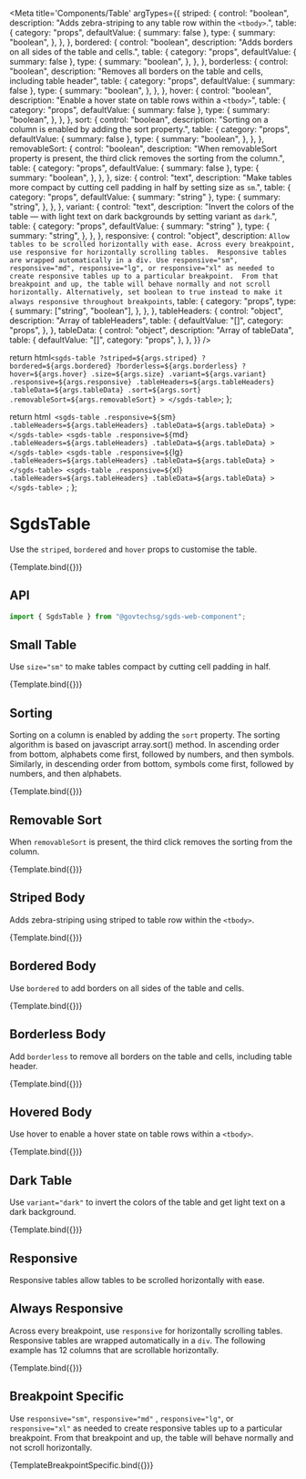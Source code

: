 
<Meta
  title='Components/Table'
  argTypes={{
    striped: {
      control: "boolean",
      description: "Adds zebra-striping to any table row within the `<tbody>`.",
      table: {
        category: "props",
        defaultValue: { summary: false },
        type: {
          summary: "boolean",
        },
      },
    },
    bordered: {
      control: "boolean",
      description: "Adds borders on all sides of the table and cells.",
      table: {
        category: "props",
        defaultValue: { summary: false },
        type: {
          summary: "boolean",
        },
      },
    },
    borderless: {
      control: "boolean",
      description:
        "Removes all borders on the table and cells, including table header",
      table: {
        category: "props",
        defaultValue: { summary: false },
        type: {
          summary: "boolean",
        },
      },
    },
    hover: {
      control: "boolean",
      description: "Enable a hover state on table rows within a `<tbody>`",
      table: {
        category: "props",
        defaultValue: { summary: false },
        type: {
          summary: "boolean",
        },
      },
    },
    sort: {
      control: "boolean",
      description:
        "Sorting on a column is enabled by adding the sort property.",
      table: {
        category: "props",
        defaultValue: { summary: false },
        type: {
          summary: "boolean",
        },
      },
    },
    removableSort: {
      control: "boolean",
      description:
        "When removableSort property is present, the third click removes the sorting from the column.",
      table: {
        category: "props",
        defaultValue: { summary: false },
        type: {
          summary: "boolean",
        },
      },
    },
    size: {
      control: "text",
      description:
        "Make tables more compact by cutting cell padding in half by setting size as `sm`.",
      table: {
        category: "props",
        defaultValue: { summary: "string" },
        type: {
          summary: "string",
        },
      },
    },
    variant: {
      control: "text",
      description:
        "Invert the colors of the table — with light text on dark backgrounds by setting variant as `dark`.",
      table: {
        category: "props",
        defaultValue: { summary: "string" },
        type: {
          summary: "string",
        },
      },
    },
    responsive: {
      control: "object",
      description: `Allow tables to be scrolled horizontally with ease. Across every breakpoint, use responsive for horizontally scrolling tables. 
        Responsive tables are wrapped automatically in a div. Use responsive="sm", responsive="md", responsive="lg", or responsive="xl" as needed to create responsive tables up to a particular breakpoint. 
        From that breakpoint and up, the table will behave normally and not scroll horizontally. Alternatively, set boolean to true instead to make it always responsive throughout breakpoints`,
      table: {
        category: "props",
        type: {
          summary: ["string", "boolean"],
        },
      },
    },
    tableHeaders: {
      control: "object",
      description: "Array of tableHeaders",
      table: {
        defaultValue: "[]",
        category: "props",
      },
    },
    tableData: {
      control: "object",
      description: "Array of tableData",
      table: {
        defaultValue: "[]",
        category: "props",
      },
    },
  }}
/>

  return html`
    <sgds-table
      ?striped=${args.striped}
      ?bordered=${args.bordered}
      ?borderless=${args.borderless}
      ?hover=${args.hover}
      .size=${args.size}
      .variant=${args.variant}
      .responsive=${args.responsive}
      .tableHeaders=${args.tableHeaders}
      .tableData=${args.tableData}
      .sort=${args.sort}
      .removableSort=${args.removableSort}
    >
    </sgds-table>
  `;
};

  return html`
    <sgds-table
      .responsive=${`sm`}
      .tableHeaders=${args.tableHeaders}
      .tableData=${args.tableData}
    >
    </sgds-table>
    <sgds-table
      .responsive=${`md`}
      .tableHeaders=${args.tableHeaders}
      .tableData=${args.tableData}
    >
    </sgds-table>
    <sgds-table
      .responsive=${`lg`}
      .tableHeaders=${args.tableHeaders}
      .tableData=${args.tableData}
    >
    </sgds-table>
    <sgds-table
      .responsive=${`xl`}
      .tableHeaders=${args.tableHeaders}
      .tableData=${args.tableData}
    >
    </sgds-table>
  `;
};

# SgdsTable

Use the `striped`, `bordered` and `hover` props to customise the table.

<Canvas>
  <Story
    name='Basic'
    args={{
      tableHeaders: ["#", "First Names", "Last Name", "Username"],
      tableData: [
        ["1", "John", "Doe", "@johndoe"],
        ["2", "Jane", "Doe", "@janedoe"],
        ["3", "Bob", "Smith", "@bobsmith"],
      ],
    }}
  >
    {Template.bind({})}
  </Story>
</Canvas>

## API

```jsx
import { SgdsTable } from "@govtechsg/sgds-web-component";
```

<ArgsTable story='Basic' />

## Small Table

Use `size="sm"` to make tables compact by cutting cell padding in half.

<Canvas>
  <Story
    name='Small table'
    args={{
      tableHeaders: ["#", "First Names", "Last Name", "Username"],
      tableData: [
        ["1", "John", "Doe", "@johndoe"],
        ["2", "Jane", "Doe", "@janedoe"],
        ["3", "Bob", "Smith", "@bobsmith"],
      ],
      size: "sm",
    }}
  >
    {Template.bind({})}
  </Story>
</Canvas>

## Sorting

Sorting on a column is enabled by adding the `sort` property. The sorting algorithm is based on javascript array.sort() method. In ascending order from bottom, alphabets come first, followed by numbers, and then symbols. Similarly, in descending order from bottom, symbols come first, followed by numbers, and then alphabets.

<Canvas>
  <Story
    name='Sorting'
    args={{
      tableHeaders: ["Serial No.", "Title", "Name", "Username"],
      tableData: [
        ["S901021", "David", "Doe", "@johndoe"],
        ["S892002", "2be", "Zoe", "@janedoe"],
        ["S879192", "#55", "Smith", "@bobsmith"],
        ["S829132", "@hey", "Alex", "@davidsmith"],
      ],
      bordered: true,
      sort: true,
    }}
  >
    {Template.bind({})}
  </Story>
</Canvas>

## Removable Sort

When `removableSort` is present, the third click removes the sorting from the column.

<Canvas>
  <Story
    name='Removable Sort'
    args={{
      tableHeaders: ["#", "First Names", "Last Name", "Username"],
      tableData: [
        ["1", "John", "Doe", "@johndoe"],
        ["2", "Jane", "Doe", "@janedoe"],
        ["3", "Bob", "Smith", "@bobsmith"],
      ],
      bordered: true,
      sort: true,
      removableSort: true,
    }}
  >
    {Template.bind({})}
  </Story>
</Canvas>

## Striped Body

Adds zebra-striping using striped to table row within the `<tbody>`.

<Canvas>
  <Story
    name='Striped Body'
    args={{
      tableHeaders: ["#", "First Names", "Last Name", "Username"],
      tableData: [
        ["1", "John", "Doe", "@johndoe"],
        ["2", "Jane", "Doe", "@janedoe"],
        ["3", "Bob", "Smith", "@bobsmith"],
      ],
      striped: true,
    }}
  >
    {Template.bind({})}
  </Story>
</Canvas>

## Bordered Body

Use `bordered` to add borders on all sides of the table and cells.

<Canvas>
  <Story
    name='Bordered Body'
    args={{
      tableHeaders: ["#", "First Names", "Last Name", "Username"],
      tableData: [
        ["1", "John", "Doe", "@johndoe"],
        ["2", "Jane", "Doe", "@janedoe"],
        ["3", "Bob", "Smith", "@bobsmith"],
      ],
      bordered: true,
    }}
  >
    {Template.bind({})}
  </Story>
</Canvas>

## Borderless Body

Add `borderless` to remove all borders on the table and cells, including table header.

<Canvas>
  <Story
    name='Borderless Body'
    args={{
      tableHeaders: ["#", "First Names", "Last Name", "Username"],
      tableData: [
        ["1", "John", "Doe", "@johndoe"],
        ["2", "Jane", "Doe", "@janedoe"],
        ["3", "Bob", "Smith", "@bobsmith"],
      ],
      borderless: true,
    }}
  >
    {Template.bind({})}
  </Story>
</Canvas>

## Hovered Body

Use hover to enable a hover state on table rows within a `<tbody>`.

<Canvas>
  <Story
    name='Hovered Body'
    args={{
      tableHeaders: ["#", "First Names", "Last Name", "Username"],
      tableData: [
        ["1", "John", "Doe", "@johndoe"],
        ["2", "Jane", "Doe", "@janedoe"],
        ["3", "Bob", "Smith", "@bobsmith"],
      ],
      hover: true,
    }}
  >
    {Template.bind({})}
  </Story>
</Canvas>

## Dark Table

Use `variant="dark"` to invert the colors of the table and get light text on a dark background.

<Canvas>
  <Story
    name='Dark mode'
    args={{
      tableHeaders: ["#", "First Names", "Last Name", "Username"],
      tableData: [
        ["1", "John", "Doe", "@johndoe"],
        ["2", "Jane", "Doe", "@janedoe"],
        ["3", "Bob", "Smith", "@bobsmith"],
      ],
      variant: "dark",
    }}
  >
    {Template.bind({})}
  </Story>
</Canvas>

## Responsive

Responsive tables allow tables to be scrolled horizontally with ease.

## Always Responsive

Across every breakpoint, use `responsive` for horizontally scrolling tables. Responsive tables are wrapped automatically in a `div`. The following example has 12 columns that are scrollable horizontally.

<Canvas>
  <Story
    name='Responsive'
    args={{
      tableHeaders: [
        "#",
        "Table heading",
        "Table heading",
        "Table heading",
        "Table heading",
        "Table heading",
        "Table heading",
        "Table heading",
        "Table heading",
        "Table heading",
        "Table heading",
        "Table heading",
      ],
      tableData: [
        [
          "1",
          "Table cell",
          "Table cell",
          "Table cell",
          "Table cell",
          "Table cell",
          "Table cell",
          "Table cell",
          "Table cell",
          "Table cell",
          "Table cell",
          "Table cell",
        ],
        [
          "2",
          "Table cell",
          "Table cell",
          "Table cell",
          "Table cell",
          "Table cell",
          "Table cell",
          "Table cell",
          "Table cell",
          "Table cell",
          "Table cell",
          "Table cell",
        ],
        [
          "3",
          "Table cell",
          "Table cell",
          "Table cell",
          "Table cell",
          "Table cell",
          "Table cell",
          "Table cell",
          "Table cell",
          "Table cell",
          "Table cell",
          "Table cell",
        ],
      ],
      responsive: true,
    }}
  >
    {Template.bind({})}
  </Story>
</Canvas>

## Breakpoint Specific

Use `responsive="sm"`, `responsive="md"` , `responsive="lg"`, or `responsive="xl"` as needed to create responsive tables up to a particular breakpoint. From that breakpoint and up, the table will behave normally and not scroll horizontally.

<Canvas>
  <Story
    name='Breakpoint specific'
    args={{
      tableHeaders: [
        "#",
        "Table heading",
        "Table heading",
        "Table heading",
        "Table heading",
        "Table heading",
        "Table heading",
      ],
      tableData: [
        [
          "1",
          "Table cell",
          "Table cell",
          "Table cell",
          "Table cell",
          "Table cell",
          "Table cell",
        ],
        [
          "2",
          "Table cell",
          "Table cell",
          "Table cell",
          "Table cell",
          "Table cell",
          "Table cell",
        ],
        [
          "3",
          "Table cell",
          "Table cell",
          "Table cell",
          "Table cell",
          "Table cell",
          "Table cell",
        ],
      ],
    }}
  >
    {TemplateBreakpointSpecific.bind({})}
  </Story>
</Canvas>
